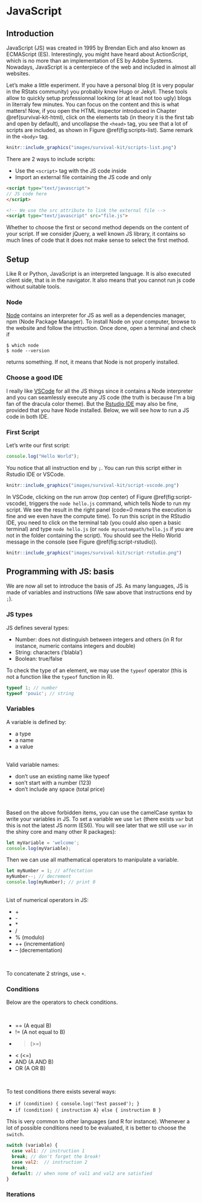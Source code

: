 # JavaScript {#survival-kit-javascript}

## Introduction 
JavaScript (JS) was created in 1995 by Brendan Eich and also known as ECMAScript (ES). Interestingly, you might have heard about ActionScript, which is no more than an implementation of ES by Adobe Systems. Nowadays, JavaScript is a centerpiece of the web and included in almost all websites. 

Let's make a little experiment. If you have a personal blog (it is very popular in the RStats community) you probably know Hugo or Jekyll. These tools allow to quickly setup professionnal looking (or at least not too ugly) blogs in literraly few minutes. You can focus on the content and this is what matters! Now, if you open the HTML inspector introduced in Chapter \@ref(survival-kit-html), click on the elements tab (in theory it is the first tab and open by default), and uncollapse the `<head>` tag, you see that a lot of scripts are included, as shown in Figure \@ref(fig:scripts-list). Same remark in the `<body>` tag.

```r
knitr::include_graphics("images/survival-kit/scripts-list.png")
```

There are 2 ways to include scripts:

  - Use the `<script>` tag with the JS code inside
  - Import an external file containing the JS code and only
  
```html
<script type="text/javascript">
// JS code here
</script>
```

```html
<!-- We use the src attribute to link the external file -->
<script type="text/javascript" src="file.js">
```

Whether to choose the first or second method depends on the content of your script. If we consider jQuery, a well known JS library, it contains so much lines of code that it does not make sense to select the first method. 

## Setup
Like R or Python, JavaScript is an interpreted language. It is also executed client side, that is in the navigator. It also means that you cannot run js code without suitable tools. 

### Node
[Node](https://nodejs.org/en/) contains an interpreter for JS as well as a dependencies manager, npm (Node Package Manager). To install Node on your computer, browse to the website and follow the intruction. Once done, open a terminal and check if

```
$ which node
$ node --version
```
returns something. If not, it means that Node is not properly installed. 

### Choose a good IDE
I really like [VSCode](https://code.visualstudio.com) for all the JS things since it contains a Node interpreter and you can seamlessly execute any JS code (the truth is because I'm a big fan of the dracula color theme). But the [Rstudio IDE](https://rstudio.com/products/rstudio/) may also be fine, provided that you have Node installed. Below, we will see how to run a JS code in both IDE.

### First Script
Let's write our first script:

```javascript
console.log("Hello World");
```

You notice that all instruction end by `;`. You can run this script either in Rstudio IDE or VSCode. 

```r
knitr::include_graphics("images/survival-kit/script-vscode.png")
```

In VSCode, clicking on the run arrow (top center) of Figure \@ref(fig:script-vscode),
triggers the `node hello.js` command, which tells Node to run my script. We see the result in the right panel (code=0 means the execution is fine and we even have the compute time). To run this script in the RStudio IDE, you need to click on the terminal tab (you could also open a basic terminal) and type `node hello.js` (or `node mycustompath/hello.js` if you are not in the folder containing the script). You should see the Hello World message in the console (see Figure \@ref(fig:script-rstudio)).

```r
knitr::include_graphics("images/survival-kit/script-rstudio.png")
```

## Programming with JS: basis
We are now all set to introduce the basis of JS. As many languages, JS is made of variables and instructions (We saw above that instructions end by `;`).

### JS types
JS defines several types:

  - Number: does not distinguish between integers and others (in R for instance, numeric contains integers and double)
  - String: characters ('blabla')
  - Boolean: true/false
  
To check the type of an element, we may use the `typeof` operator (this is not a function like the `typeof` function in R).

```javascript
typeof 1; // number
typeof 'pouic'; // string
```

### Variables
A variable is defined by:

  - a type
  - a name
  - a value

<br>
<div class="callout callout-danger">
Valid variable names: 
<ul>
<li>don't use an existing name like typeof</li>
<li>son't start with a number (123)</li>
<li>don't include any space (total price)</li>
</ul>
</div>
<br>

Based on the above forbidden items, you can use the camelCase syntax to write your variables in JS. To set a variable we use `let` (there exists `var` but this is not the latest JS norm (ES6). You will see later that we still use `var` in the shiny core and many other R packages):

```javascript
let myVariable = 'welcome';
console.log(myVariable);
```

Then we can use all mathematical operators to manipulate a variable.

```javascript
let myNumber = 1; // affectation
myNumber--; // decrement
console.log(myNumber); // print 0
```

<br>
<div class="callout callout-info">
List of numerical operators in JS: 
<ul>
<li>+</li>
<li>-</li>
<li>*</li>
<li>/</li>
<li>% (modulo)</li>
<li>++ (incrementation)</li>
<li>-- (decrementation)</li>
</ul>
</div>
<br>

To concatenate 2 strings, use `+`.

### Conditions
Below are the operators to check conditions.

<br>
<div class="callout callout-info">
<ul>
<li>== (A equal B)</li>
<li>!= (A not equal to B)</li>
<li>> (>=)</li>
<li>< (<=)</li>
<li>AND (A AND B)</li>
<li>OR (A OR B)</li>
</ul>
</div>
<br>

To test conditions there exists several ways:

  - `if (condition) { console.log('Test passed'); }`
  - `if (condition) { instruction A} else { instruction B }`
  
This is very common to other languages (and R for instance). Whenever a lot of possible conditions need to be evaluated, it is better to choose the `switch`.


```javascript
switch (variable) {
  case val1: // instruction 1
  break; // don't forget the break!
  case val2:  // instruction 2
  break;
  default: // when none of val1 and val2 are satisfied
}
```

### Iterations

